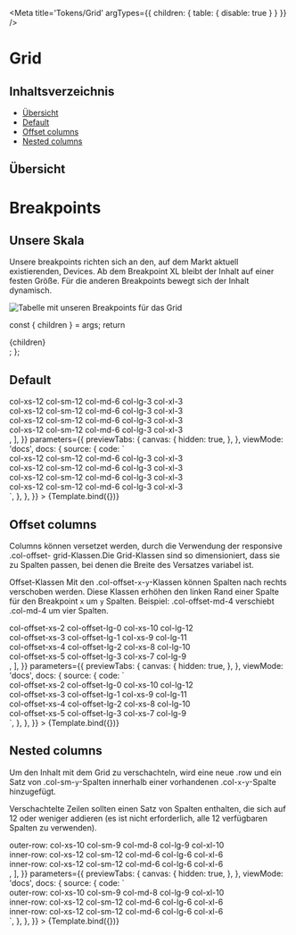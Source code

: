 
<Meta
  title='Tokens/Grid'
  argTypes={{ children: { table: { disable: true } } }}
/>

# Grid

## Inhaltsverzeichnis

- [Übersicht](#übersicht)
- [Default](#default)
- [Offset columns](#offset-columns)
- [Nested columns](#nested-columns)

## Übersicht

<h1
  style={{
    color: 'white',
    backgroundColor: colors.primary['500'],
    padding: '20px 30px',
    marginLeft: -30,
    marginRight: -30,
  }}
>
  Breakpoints
</h1>

<h2
  style={{
    color: colors.primary['500'],
    fontWeight: 900,
    borderBottom: 0,
    paddingBottom: 0,
  }}
>
  Unsere Skala
</h2>

Unsere breakpoints richten sich an den, auf dem Markt aktuell existierenden, Devices.
Ab dem Breakpoint XL bleibt der Inhalt auf einer festen Größe. Für die anderen Breakpoints bewegt sich der Inhalt dynamisch.

<div style={{ display: 'flex', justifyContent: 'flex-start' }}>
  <img
    src={breakpointsImage}
    alt='Tabelle mit unseren Breakpoints für das Grid'
    style={{ transform: 'scale(0.8)' }}
  />
</div>

<!--- This is your Story template function, shown here in React -->

  const { children } = args;
  return <div className='container'>{children}</div>;
};

<h2 style={{ borderBottom: 0 }}>Default</h2>

<Canvas>
  <Story
    name='Default'
    args={{
      children: [
        <div className='row' key='unique'>
          <div className='col-xs-12 col-sm-12 col-md-6 col-lg-3 col-xl-3 first'>
            col-xs-12 col-sm-12 col-md-6 col-lg-3 col-xl-3
          </div>
          <div className='col-xs-12 col-sm-12 col-md-6 col-lg-3 col-xl-3 second'>
            col-xs-12 col-sm-12 col-md-6 col-lg-3 col-xl-3
          </div>
          <div className='col-xs-12 col-sm-12 col-md-6 col-lg-3 col-xl-3 third'>
            col-xs-12 col-sm-12 col-md-6 col-lg-3 col-xl-3
          </div>
          <div className='col-xs-12 col-sm-12 col-md-6 col-lg-3 col-xl-3 fourth'>
            col-xs-12 col-sm-12 col-md-6 col-lg-3 col-xl-3
          </div>
        </div>,
      ],
    }}
    parameters={{
      previewTabs: {
        canvas: {
          hidden: true,
        },
      },
      viewMode: 'docs',
      docs: {
        source: {
          code: `
<div className='row' key='unique'>
  <div className='col-xs-12 col-sm-12 col-md-6 col-lg-3 col-xl-3'>
    col-xs-12 col-sm-12 col-md-6 col-lg-3 col-xl-3
  </div>
  <div className='col-xs-12 col-sm-12 col-md-6 col-lg-3 col-xl-3'>
    col-xs-12 col-sm-12 col-md-6 col-lg-3 col-xl-3
  </div>
  <div className='col-xs-12 col-sm-12 col-md-6 col-lg-3 col-xl-3'>
    col-xs-12 col-sm-12 col-md-6 col-lg-3 col-xl-3
  </div>
  <div className='col-xs-12 col-sm-12 col-md-6 col-lg-3 col-xl-3'>
    col-xs-12 col-sm-12 col-md-6 col-lg-3 col-xl-3
  </div>
</div>`,
        },
      },
    }}
  >
    {Template.bind({})}
  </Story>
</Canvas>

## Offset columns

Columns können versetzet werden, durch die Verwendung der responsive .col-offset- grid-Klassen.Die Grid-Klassen sind so dimensioniert, dass sie zu Spalten passen, bei denen die Breite des Versatzes variabel ist.

Offset-Klassen
Mit den .col-offset-`x`-`y`-Klassen können Spalten nach rechts verschoben werden. Diese Klassen erhöhen den linken Rand einer Spalte für den Breakpoint `x` um `y` Spalten. Beispiel: .col-offset-md-4 verschiebt .col-md-4 um vier Spalten.

<Canvas>
  <Story
    name='Offset'
    args={{
      children: [
        <div className='row' key='unique'>
          <div className='col-offset-xs-2 col-offset-lg-0 col-xs-10 col-lg-12 first'>
            col-offset-xs-2 col-offset-lg-0 col-xs-10 col-lg-12
          </div>
          <div className='col-offset-xs-3 col-offset-lg-1 col-xs-9 col-lg-11 second'>
            col-offset-xs-3 col-offset-lg-1 col-xs-9 col-lg-11
          </div>
          <div className='col-offset-xs-4 col-offset-lg-2 col-xs-8 col-lg-10 third'>
            col-offset-xs-4 col-offset-lg-2 col-xs-8 col-lg-10
          </div>
          <div className='col-offset-xs-5 col-offset-lg-3 col-xs-7 col-lg-9 fourth'>
            col-offset-xs-5 col-offset-lg-3 col-xs-7 col-lg-9
          </div>
        </div>,
      ],
    }}
    parameters={{
      previewTabs: {
        canvas: {
          hidden: true,
        },
      },
      viewMode: 'docs',
      docs: {
        source: {
          code: `
<div className='row' key='unique'>
  <div className='col-offset-xs-2 col-offset-lg-0 col-xs-10 col-lg-12'>
    col-offset-xs-2 col-offset-lg-0 col-xs-10 col-lg-12
  </div>
  <div className='col-offset-xs-3 col-offset-lg-1 col-xs-9 col-lg-11'>
    col-offset-xs-3 col-offset-lg-1 col-xs-9 col-lg-11
  </div>
  <div className='col-offset-xs-4 col-offset-lg-2 col-xs-8 col-lg-10'>
    col-offset-xs-4 col-offset-lg-2 col-xs-8 col-lg-10
  </div>
  <div className='col-offset-xs-5 col-offset-lg-3 col-xs-7 col-lg-9'>
    col-offset-xs-5 col-offset-lg-3 col-xs-7 col-lg-9
  </div>
</div>`,
        },
      },
    }}
  >
    {Template.bind({})}
  </Story>
</Canvas>

## Nested columns

Um den Inhalt mit dem Grid zu verschachteln, wird eine neue .row und ein Satz von .col-sm-`y`-Spalten innerhalb einer vorhandenen .col-`x`-`y`-Spalte hinzugefügt.

Verschachtelte Zeilen sollten einen Satz von Spalten enthalten, die sich auf 12 oder weniger addieren (es ist nicht erforderlich, alle 12 verfügbaren Spalten zu verwenden).

<Canvas>
  <Story
    name='Nested'
    args={{
      children: [
        <div className='row' key='unique'>
          <div className='col-xs-10 col-sm-9 col-md-8 col-lg-9 col-xl-10 outer'>
            outer-row: col-xs-10 col-sm-9 col-md-8 col-lg-9 col-xl-10
            <div className='row row-inner' key='unique'>
              <div className='col-xs-12 col-sm-12 col-md-6 col-lg-6 col-xl-6 first'>
                inner-row: col-xs-12 col-sm-12 col-md-6 col-lg-6 col-xl-6
              </div>
              <div className='col-xs-12 col-sm-12 col-md-6 col-lg-6 col-xl-6 second'>
                inner-row: col-xs-12 col-sm-12 col-md-6 col-lg-6 col-xl-6
              </div>
            </div>
          </div>
        </div>,
      ],
    }}
    parameters={{
      previewTabs: {
        canvas: {
          hidden: true,
        },
      },
      viewMode: 'docs',
      docs: {
        source: {
          code: `
<div className='row' key='unique'>
  <div className='col-xs-10 col-sm-9 col-md-8 col-lg-9 col-xl-10'>
    outer-row: col-xs-10 col-sm-9 col-md-8 col-lg-9 col-xl-10
    <div className='row row-inner' key='unique'>
      <div className='col-xs-12 col-sm-12 col-md-6 col-lg-6 col-xl-6'>
        inner-row: col-xs-12 col-sm-12 col-md-6 col-lg-6 col-xl-6
      </div>
      <div className='col-xs-12 col-sm-12 col-md-6 col-lg-6 col-xl-6'>
        inner-row: col-xs-12 col-sm-12 col-md-6 col-lg-6 col-xl-6
      </div>
    </div>
  </div>
</div>`,
        },
      },
    }}
  >
    {Template.bind({})}
  </Story>
</Canvas>
